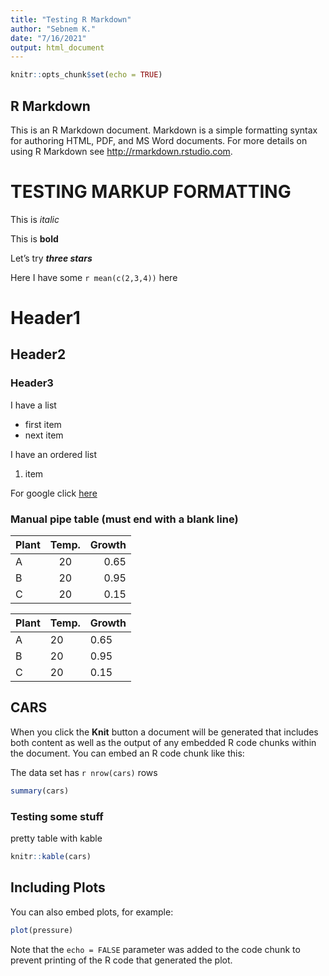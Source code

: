 ```yaml
---
title: "Testing R Markdown"
author: "Sebnem K."
date: "7/16/2021"
output: html_document
---
```


```r
knitr::opts_chunk$set(echo = TRUE)
```

## R Markdown

This is an R Markdown document. Markdown is a simple formatting syntax for authoring HTML, PDF, and MS Word documents. For more details on using R Markdown see <http://rmarkdown.rstudio.com>.


# TESTING MARKUP FORMATTING


This is *italic*

This is **bold**

Let's try ***three stars***

Here I have some `r mean(c(2,3,4))` here

# Header1

## Header2

### Header3

I have a list

* first item
* next item

I have an ordered list

1. item

For google click [here](http://www.google.com)

### Manual pipe table (must end with a blank line)


| Plant | Temp. | Growth |
|:------|:-----:|-------:|
| A     | 20    | 0.65   |
| B     | 20    | 0.95   |
| C     | 20    | 0.15   |



| Plant | Temp. | Growth |
|-------|-------|--------|
| A     | 20    | 0.65   |
| B     | 20    | 0.95   |
| C     | 20    | 0.15   |


## CARS

When you click the **Knit** button a document will be generated that includes both content as well as the output of any embedded R code chunks within the document. You can embed an R code chunk like this:

The data set has `r nrow(cars)` rows

```r
summary(cars)
```


### Testing some stuff
pretty table with kable

```r
knitr::kable(cars)
```


## Including Plots

You can also embed plots, for example:

```r
plot(pressure)
```

Note that the `echo = FALSE` parameter was added to the code chunk to prevent printing of the R code that generated the plot.
